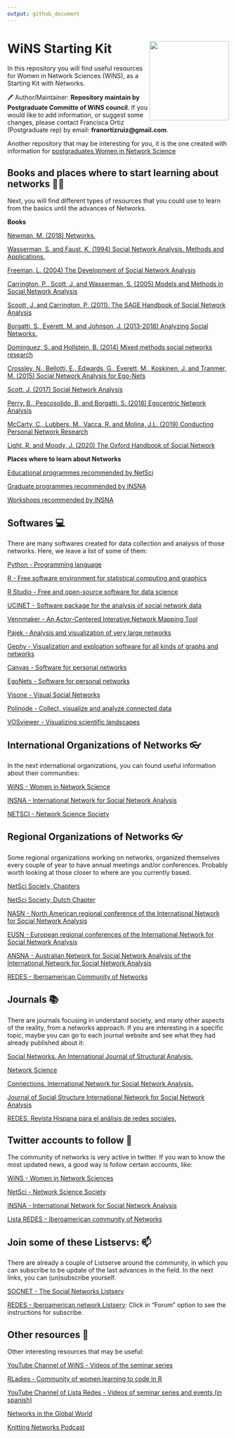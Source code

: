 ```yaml
---
output: github_document
---
```


<!-- README.md is generated from README.Rmd. Please edit that file -->

# WiNS Starting Kit <img src="imag/sticker.jpg" align="right" width="180px"/>

In this repository you will find useful resources for Women in Network Sciences (WiNS), as a Starting Kit with Networks.  

🖊 Author/Maintainer: **Repository maintain by Postgraduate Committe of WiNS council**. If you would like to add information, or suggest some changes, please contact Francisca Ortiz (Postgraduate rep) by email: **franortizruiz@gmail.com**. 

Another repository that may be interesting for you, it is the one created with information for [postgraduates Women in Network Science](https://github.com/FranciscaOrtizRuiz/wins_postgraduate)

## Books and places where to start learning about networks 🌻📖

Next, you will find different types of resources that you could use to learn from the basics until the advances of Networks. 

**Books**

[Newman, M. (2018) Networks.](https://global.oup.com/academic/product/networks-9780198805090?cc=us&lang=en&)

[Wasserman, S. and Faust, K. (1994) Social Network Analysis. Methods and Applications.](https://www.cambridge.org/core/books/social-network-analysis/90030086891EB3491D096034684EFFB8)

[Freeman, L. (2004) The Development of Social Network Analysis](https://books.google.co.uk/books?id=VcxqQgAACAAJ&dq=social+network+analysis&hl=es&sa=X&ved=2ahUKEwiR4tG3xO_vAhXL_7sIHTvSArIQ6AEwBnoECAEQAg)

[Carrington, P., Scott, J. and Wasserman, S. (2005) Models and Methods in Social Network Analysis](https://books.google.co.uk/books?id=4Ty5xP_KcpAC&printsec=frontcover&dq=social+network+analysis&hl=es&sa=X&ved=2ahUKEwiR4tG3xO_vAhXL_7sIHTvSArIQ6AEwAXoECAQQAg#v=onepage&q=social%20network%20analysis&f=false)

[Scoott, J. and Carrington, P. (2011). The SAGE Handbook of Social Network Analysis](https://books.google.co.uk/books?id=mWlsKkIuFNgC&printsec=frontcover&dq=social+network+analysis&hl=es&sa=X&ved=2ahUKEwiR4tG3xO_vAhXL_7sIHTvSArIQ6AEwBXoECAYQAg#v=onepage&q=social%20network%20analysis&f=false)

[Borgatti, S., Everett, M. and Johnson, J. (2013-2018) Analyzing Social Networks.](https://uk.sagepub.com/en-gb/eur/analyzing-social-networks/book255068)

[Domínguez, S. and Hollstein, B. (2014) Mixed methods social networks research](https://www.cambridge.org/gb/academic/subjects/sociology/research-methods-sociology-and-criminology/egocentric-network-analysis-foundations-methods-and-models?format=PB)

[Crossley, N., Bellotti, E., Edwards, G., Everett, M., Koskinen, J. and Tranmer, M. (2015) Social Network Analysis for Ego-Nets](https://books.google.co.uk/books?id=3_eICwAAQBAJ&printsec=frontcover&dq=ego+networks+crossley&hl=es&sa=X&ved=2ahUKEwjl3-6hxu_vAhVThv0HHVgUCPMQ6AEwAHoECAYQAg#v=onepage&q=ego%20networks%20crossley&f=false)

[Scott, J. (2017) Social Network Analysis](https://books.google.co.uk/books?id=i5EmDgAAQBAJ&printsec=frontcover&dq=social+network+analysis&hl=es&sa=X&ved=2ahUKEwiR4tG3xO_vAhXL_7sIHTvSArIQ6AEwBHoECAUQAg#v=onepage&q=social%20network%20analysis&f=false)

[Perry, B., Pescosolido, B, and Borgatti, S. (2018) Egocentric Network Analysis](https://www.cambridge.org/gb/academic/subjects/sociology/research-methods-sociology-and-criminology/egocentric-network-analysis-foundations-methods-and-models?format=PB)

[McCarty, C., Lubbers, M., Vacca, R. and Molina, J.L. (2019) Conducting Personal Network Research](https://www.guilford.com/books/Conducting-Personal-Network-Research/McCarty-Lubbers-Vacca-Molina/9781462538386)

[Light, R. and Moody, J. (2020) The Oxford Handbook of Social Network](https://books.google.co.uk/books?id=J-MJEAAAQBAJ&pg=PA172&dq=ego+networks&hl=es&sa=X&ved=2ahUKEwjC2Njyxe_vAhUvgP0HHf1gDd4Q6AEwAHoECAAQAg#v=onepage&q=ego%20networks&f=false)

**Places where to learn about Networks**

[Educational programmes recommended by NetSci](https://netscisociety.net/education)

[Graduate programmes recommended by INSNA](https://www.insna.org/graduate-programs)

[Workshops recommended by INSNA](https://www.insna.org/events/)

## Softwares 💻

There are many softwares created for data collection and analysis of those networks. Here, we leave a list of some of them:

[Python - Programming language](https://www.python.org)

[R - Free software environment for statistical computing and graphics](https://www.r-project.org)

[R Studio - Free and open-source software for data science](https://www.rstudio.com)

[UCINET - Software package for the analysis of social network data](https://sites.google.com/site/ucinetsoftware/home)

[Vennmaker - An Actor-Centered Interative Network Mapping Tool](https://www.vennmaker.com/?lang=en)

[Pajek - Analysis and visualization of very large networks](http://mrvar.fdv.uni-lj.si/pajek/)

[Gephy - Visualization and exploation software for all kinds of graphs and networks](https://gephi.org)

[Canvas - Software for personal networks](https://www.networkcanvas.com)

[EgoNets - Software for personal networks](https://sourceforge.net/projects/egonet/)

[Visone - Visual Social Networks](https://visone.ethz.ch)

[Polinode - Collect, visualize and analyze connected data](https://www.polinode.com)

[VOSviewer - Visualizing scientific landscapes](https://www.vosviewer.com)

## International Organizations of Networks 👓

In the next international organizations, you can found useful information about their communities:

[WiNS - Women in Network Science](https://www.networkscienceinstitute.org/wins)

[INSNA - International Network for Social Network Analysis](https://www.insna.org)

[NETSCI - Network Science Society](https://netscisociety.net/home)

## Regional Organizations of Networks 👓

Some regional organizations working on networks, organized themselves every couple of year to have annual meetings and/or conferences. Probably worth looking at those closer to where are you currently based. 

[NetSci Society, Chapters](https://netscisociety.net/chapters)

[NetSci Society, Dutch Chapter](http://www.netsci.nl)

[NASN - North American regional conference of the International Network for Social Network Analysis](https://twitter.com/nasocnet?lang=es)

[EUSN - European regional conferences of the International Network for Social Network Analysis](https://www.insna.org/events/-5th-european-conference-on-social-networks-eusn2021)

[ANSNA - Australian Network for Social Network Analysis of the International Network for Social Network Analysis](https://www.ansna.org.au/asnac2020-about)

[REDES - Iberoamerican Community of Networks](http://www.redes-sociales.net) 

## Journals 📚

There are journals focusing in understand society, and many other aspects of the reality, from a networks approach. If you are interesting in a specific topic, maybe you can go to each journal website and see what they had already published about it: 

[Social Networks. An International Journal of Structural Analysis.](https://www.journals.elsevier.com/social-networks)

[Network Science](https://www.cambridge.org/core/journals/network-science)

[Connections. International Network for Social Network Analysis.](https://www.exeley.com/journal/connections)

[Journal of Social Structure International Network for Social Network Analysis](https://www.exeley.com/journal/journal_of_social_structure)

[REDES. Revista Hispana para el análisis de redes sociales.](https://revistes.uab.cat/redes/index)

## Twitter accounts to follow 📩 

The community of networks is very active in twitter. If you wan to know the most updated news, a good way is follow certain accounts, like:

[WiNS - Women in Network Sciences](https://twitter.com/WiNS_Society)

[NetSci - Network Science Society](https://twitter.com/netscisociety)

[INSNA - International Network for Social Network Analysis](https://twitter.com/SocNetAnalysts)

[Lista REDES - Iberoamerican community of Networks](https://twitter.com/lista_redes)

## Join some of these Listservs: 📫

There are already a couple of Listserve around the community, in which you can subscribe to be update of the last advances in the field. In the next links, you can (un)subscribe yourself. 

[SOCNET - The Social Networks Listserv](https://www.insna.org/socnet)

[REDES - Iberoamerican network Listserv](http://www.redes-sociales.net): Click in "Forum" option to see the instructions for subscribe. 

## Other resources 🔭 

Other interesting resources that may be useful:

[YouTube Channel of WiNS - Videos of the seminar series](https://www.youtube.com/channel/UCJppCyVIY5_XsNOSl7mftRQ?view_as=subscriber)

[RLadies - Community of women learning to code in R](https://rladies.org)

[YouTube Channel of Lista Redes - Videos of seminar series and events (in spanish)](https://www.youtube.com/channel/UCofGv2fk2HnVXW45d1K4ujw/playlists)

[Networks in the Global World](http://ngw.spbu.ru)

[Knitting Networks Podcast](https://twitter.com/NetworksPodcast)


